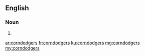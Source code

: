==English==

===Noun===
{{head|en|noun plural form}}

# {{plural of|corndodger|lang=en}}

[[ar:corndodgers]]
[[fr:corndodgers]]
[[ku:corndodgers]]
[[mg:corndodgers]]
[[my:corndodgers]]